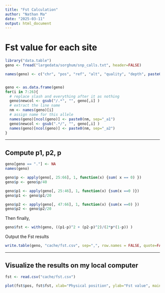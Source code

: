 ```yaml
---
title: "Fst Calculation"
author: "Nathan Ma"
date: "2025-03-11"
output: html_document
---
```


# Fst value for each site

```r
library("data.table")
geno <- fread("largedata/sorghum/snp_calls.txt", header=FALSE)

names(geno) <- c("chr", "pos", "ref", "alt", "quality", "depth", paste0("l",1:19))


geno <- as.data.frame(geno)
for(i in 7:26){
  # replace slash and everything after it as nothing
  geno$newcol <- gsub("/.*", "", geno[,i] )
  # extract the line name
  nm <- names(geno)[i]
  # assign name for this allele
  names(geno)[ncol(geno)] <- paste0(nm, sep="_a1")
  geno$newcol <- gsub(".*/", "", geno[,i] )
  names(geno)[ncol(geno)] <- paste0(nm, sep="_a2")
}
```

---


## Compute p1, p2, p


```r
geno[geno == "."] <- NA
names(geno)

geno$p <- apply(geno[, 25:66], 1, function(x) {sum( x == 0) })
geno$p <- geno$p/40

geno$p1 <- apply(geno[, 25:46], 1, function(x) {sum(x ==0 )})
geno$p1 <- geno$p1/20

geno$p2 <- apply(geno[, 47:66], 1, function(x) {sum(x ==0) })
geno$p2 <- geno$p2/20
```

Then finally,

```r
geno$fst <- with(geno, ((p1-p)^2 + (p2-p)^2)/(2*p*(1-p)) )
```

Output the Fst results

```r
write.table(geno, "cache/fst.csv", sep=",", row.names = FALSE, quote=FALSE)
```

---

## Visualize the results on my local computer

```r
fst <- read.csv("cache/fst.csv")

plot(fst$pos, fst$fst, xlab="Physical position", ylab="Fst value", main="")
```
